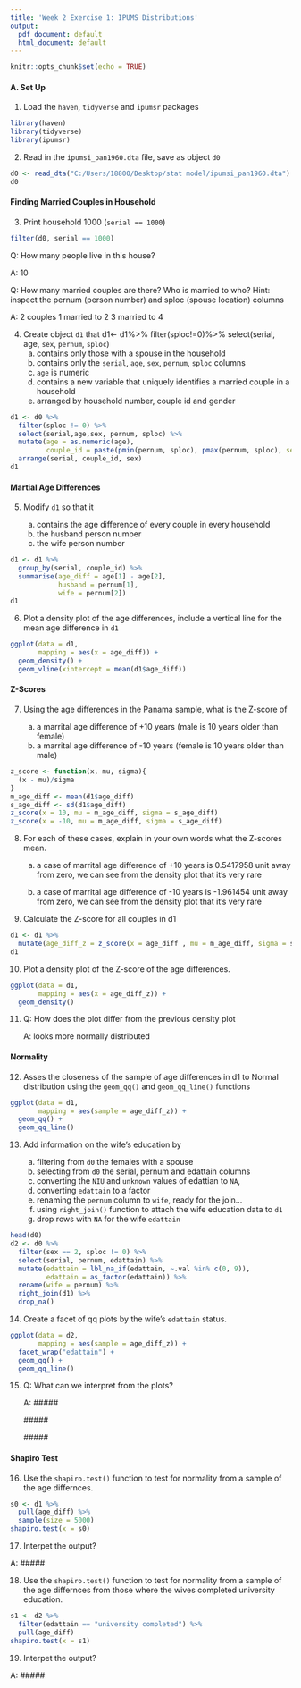 ---
title: 'Week 2 Exercise 1: IPUMS Distributions'
output:
  pdf_document: default
  html_document: default
---

```{r setup, include=FALSE}
knitr::opts_chunk$set(echo = TRUE)
```

#### A. Set Up

1. Load the `haven`, `tidyverse` and `ipumsr` packages

```{r, message=FALSE}
library(haven)
library(tidyverse)
library(ipumsr)

```

2. Read in the `ipumsi_pan1960.dta` file, save as object `d0`

```{r}
d0 <- read_dta("C:/Users/18800/Desktop/stat model/ipumsi_pan1960.dta")
d0
```

#### Finding Married Couples in Household

3. Print household 1000 (`serial == 1000`)

```{r}
filter(d0, serial == 1000)
```

Q: How many people live in this house?

A: 10

Q: How many married couples are there? Who is married to who? Hint: inspect the pernum (person number) and sploc (spouse location) columns
    
A: 2 couples 
  1 married to 2
  3 married to 4

4. Create object `d1` that 
d1<- d1%>%
  filter(sploc!=0)%>%
  select(serial, age, `sex`, `pernum`, `sploc`)
    a. contains only those with a spouse in the household
    b. contains only the `serial`, `age`, `sex`, `pernum`, `sploc` columns
    c. `age` is numeric
    d. contains a new variable that uniquely identifies a married couple in a household
    e. arranged by household number, couple id and gender
   
```{r}
d1 <- d0 %>%
  filter(sploc != 0) %>%
  select(serial,age,sex, pernum, sploc) %>%
  mutate(age = as.numeric(age), 
         couple_id = paste(pmin(pernum, sploc), pmax(pernum, sploc), sep = "-")) %>%
  arrange(serial, couple_id, sex)
d1
```

#### Martial Age Differences

5. Modify `d1` so that it 

    a. contains the age difference of every couple in every household
    b. the husband person number
    c. the wife person number

```{r}
d1 <- d1 %>%
  group_by(serial, couple_id) %>%
  summarise(age_diff = age[1] - age[2],
            husband = pernum[1], 
            wife = pernum[2])
d1

```

6. Plot a density plot of the age differences, include a vertical line for the mean age difference in `d1`

```{r}
ggplot(data = d1, 
       mapping = aes(x = age_diff)) +
  geom_density() +
  geom_vline(xintercept = mean(d1$age_diff))
```

#### Z-Scores

7. Using the age differences in the Panama sample, what is the Z-score of 

    a. a marrital age difference of +10 years (male is 10 years older than female)
    b. a marrital age difference of -10 years (female is 10 years older than male)

```{r}
z_score <- function(x, mu, sigma){
  (x - mu)/sigma
}
m_age_diff <- mean(d1$age_diff)
s_age_diff <- sd(d1$age_diff)
z_score(x = 10, mu = m_age_diff, sigma = s_age_diff)
z_score(x = -10, mu = m_age_diff, sigma = s_age_diff)
```

8. For each of these cases, explain in your own words what the Z-scores mean.

    a. a case of marrital age difference of +10 years is 0.5417958 unit away from zero, we can see from the density plot that it's very rare

    b. a case of marrital age difference of -10 years is -1.961454 unit away from zero, we can see from the density plot that it's very rare

9. Calculate the Z-score for all couples in d1

```{r}
d1 <- d1 %>%
  mutate(age_diff_z = z_score(x = age_diff , mu = m_age_diff, sigma = s_age_diff))
d1
```

10. Plot a density plot of the Z-score of the age differences. 

```{r}
ggplot(data = d1, 
       mapping = aes(x = age_diff_z)) +
  geom_density()
```

11. Q: How does the plot differ from the previous density plot

    A: looks more normally distributed

#### Normality

12. Asses the closeness of the sample of age differences in d1 to Normal distribution using the `geom_qq()` and `geom_qq_line()` functions

```{r}
ggplot(data = d1, 
       mapping = aes(sample = age_diff_z)) +
  geom_qq() +
  geom_qq_line()
```

13. Add information on the wife's education by 

    a. filtering from `d0` the females with a spouse 
    b. selecting from `d0` the serial, pernum and edattain columns
    c. converting the `NIU` and `unknown` values of edattian to `NA`, 
    d. converting `edattain` to a factor
    e. renaming the `pernum` column to `wife`, ready for the join...
    f. using `right_join()` function to attach the wife education data to `d1`
    g. drop rows with `NA` for the wife `edattain`

```{r}
head(d0)
d2 <- d0 %>%
  filter(sex == 2, sploc != 0) %>%
  select(serial, pernum, edattain) %>%
  mutate(edattain = lbl_na_if(edattain, ~.val %in% c(0, 9)),
         edattain = as_factor(edattain)) %>%
  rename(wife = pernum) %>%
  right_join(d1) %>%
  drop_na()
```

14. Create a facet of qq plots by the wife's `edattain` status. 

```{r}
ggplot(data = d2, 
       mapping = aes(sample = age_diff_z)) +
  facet_wrap("edattain") +
  geom_qq() +
  geom_qq_line()
```

15. Q: What can we interpret from the plots?
    
    A: #####
     
       #####
       
       #####
       
       
#### Shapiro Test

16. Use the `shapiro.test()` function to test for normality from a sample of the age differnces. 

```{r}
s0 <- d1 %>%
  pull(age_diff) %>%
  sample(size = 5000)
shapiro.test(x = s0)
```

17. Interpet the output?

A: #####

18. Use the `shapiro.test()` function to test for normality from a sample of the age differnces from those where the wives completed university education. 

```{r}
s1 <- d2 %>%
  filter(edattain == "university completed") %>%
  pull(age_diff)
shapiro.test(x = s1)
```

19. Interpet the output?

A: #####